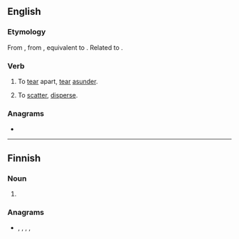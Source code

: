 ==English==

===Etymology===
From {{etyl|enm|en}} {{m|enm|toratten}}, from {{prefix|to||lang=en}} {{m|enm|ratten||to lacerate, tear}}, equivalent to {{prefix|to|rat|lang=en}}. Related to {{cog|gmh|ratzen||to lacerate, tear}}.

===Verb===
{{en-verb|torats|toratting|toratted}}

# {{lb|en|transitive|obsolete}} To [[tear]] apart, [[tear]] [[asunder]].
# {{lb|en|transitive|obsolete}} To [[scatter]], [[disperse]].

===Anagrams===
* {{anagrams|en|Tatro|ottar|rotta|tarot|tator|torta|troat}}

----

==Finnish==

===Noun===
{{head|fi|noun form}}

# {{plural of|tora|lang=fi}}

===Anagrams===
* {{l|fi|ortta}}, {{l|fi|ratot}}, {{l|fi|ratto}}, {{l|fi|rotat}}, {{l|fi|rotta}}
